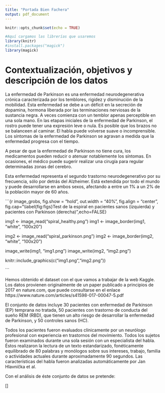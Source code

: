 ```yaml
---
title: "Portada Bien Fachera"
output: pdf_document
---
```


```r
knitr::opts_chunk$set(echo = TRUE)
```
\maketitle
\newpage
```r
#Aquí cargamos las librerías que usaremos
library(knitr)
#install.packages("magick")
library(magick)
```

\newpage
# Contextualización, objetivos y descripción de los datos

La enfermedad de Parkinson es una enfermedad neurodegenerativa crónica caracterizada por los temblores, rigidez y disminución de la mobilidad. Esta enfermedad se debe a un déficit en la secreción de dopamina, hormona liberada por las terminaciones nerviosas de la sustancia negra. A veces comienza con un temblor apenas perceptible en una sola mano. En las etapas iniciales de la enfermedad de Parkinson, el rostro puede tener una expresión leve o nula. Es posible que los brazos no se balanceen al caminar. El habla puede volverse suave o incomprensible. Los síntomas de la enfermedad de Parkinson se agravan a medida que la enfermedad progresa con el tiempo.

A pesar de que la enfermedad de Parkinson no tiene cura, los medicamentos pueden reducir o atenuar notablemente los síntomas. En ocasiones, el médico puede sugerir realizar una cirugía para regular determinadas zonas del cerebro. 

Esta enfermedad representa el segundo trastorno neurodegenerativo por su frecuencia, sólo por detrás del Alzheimer. Está extendida por todo el mundo y puede desarrollarse en ambos sexos, afectando a entre un 1% a un 2% de la población mayor de 60 años.

```{r image_grobs, fig.show = "hold", out.width = "40%", fig.align = "center", fig.cap="\\label{fig:figs}Test de la espiral en pacientes sanos (izquierda) y pacientes con Parkinson (derecha)",echo=FALSE}

img1 <- image_read("spiral_healthy.png")
img1 <- image_border(img1, "white", "100x20")

img2 <- image_read("spiral_parkinson.png")
img2 <- image_border(img2, "white", "100x20")

image_write(img1, "img1.png")
image_write(img2, "img2.png")

knitr::include_graphics(c("img1.png","img2.png"))

```


Hemos obtenido el dataset con el que vamos a trabajar de la web Kaggle. Los datos provienen originalmente de un paper publicado a principios de 2017 en nature.com, que puede consultarse en el enlace https://www.nature.com/articles/s41598-017-00047-5.pdf

El conjunto de datos incluye 30 pacientes con enfermedad de Parkinson (EP) temprana no tratada, 50 pacientes con trastorno de conducta del sueño REM (RBD), que tienen un alto riesgo de desarrollar la enfermedad de Parkinson, y 50 controles sanos (HC).

Todos los pacientes fueron evaluados clínicamente por un neurólogo profesional con experiencia en trastornos del movimiento. Todos los sujetos fueron examinados durante una sola sesión con un especialista del habla. Éstos realizaron la lectura de un texto estandarizado, fonéticamente equilibrado de 80 palabras y monólogos sobre sus intereses, trabajo, familia o actividades actuales durante aproximadamente 90 segundos. Las características del habla fueron analizadas automáticamente por Jan Hlavnička et al.

Con el análisis de éste conjunto de datos se pretende:
\begin{itemize}
  \item Hallar biomarcadores de la enfermedad de Parkinson en los distintos pacientes estudiados
  \item Clasificar a los pacientes en grupos de riesgo 
  \item Distinguir qué rasgos están más estrechamente relacionados con el desarrollo del Parkinson
  \item ...
\end{itemize}


[\textbf{FALTA HABLAR DE LAS VARIABLES OBSERVACIONES Y TAL}]








